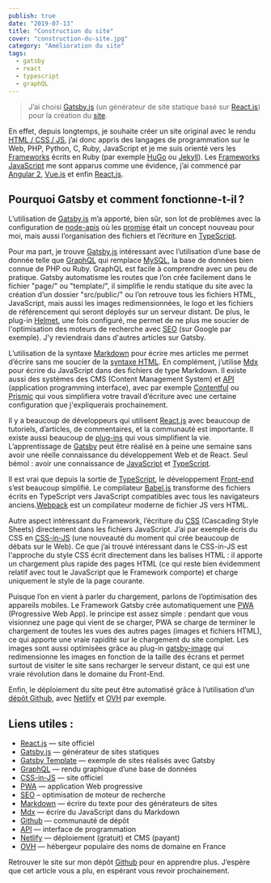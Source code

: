 ```yaml
---
publish: true
date: "2019-07-13"
title: "Construction du site"
cover: "construction-du-site.jpg"
category: "Amélioration du site"
tags:
  - gatsby
  - react
  - typescript
  - graphQL
---
```


> J’ai choisi [Gatsby.js](https://www.gatsbyjs.org/) (un générateur de site statique basé sur [React.js](https://reactjs.org/)) pour la création du [site](https://joellesenne.xyz).

En effet, depuis longtemps, je souhaite créer un site original avec le rendu [HTML / CSS / JS](https://www.w3.org/wiki/The_web_standards_model_-_HTML_CSS_and_JavaScript), j’ai donc appris des langages de programmation sur le Web, PHP, Python, C, Ruby, JavaScript et je me suis orienté vers les [Frameworks](https://en.wikipedia.org/wiki/Web_framework) écrits en Ruby (par exemple [HuGo](https://gohugo.io/) ou [Jekyll](https://jekyllrb.com/)). Les [Frameworks JavaScript](https://medium.com/javascript-scene/top-javascript-frameworks-and-topics-to-learn-in-2019-b4142f38df20) me sont apparus comme une évidence, j’ai commencé par [Angular 2](https://angular.io/), [Vue.js](https://vuejs.org/) et enfin [React.js](https://reactjs.org/).

## Pourquoi Gatsby et comment fonctionne-t-il ?

L’utilisation de [Gatsby.js](https://www.gatsbyjs.org/) m’a apporté, bien sûr, son lot de problèmes avec la configuration de [node-apis](https://www.gatsbyjs.org/docs/node-apis/) où les [promise](https://developer.mozilla.org/en-US/docs/Web/JavaScript/Reference/Global_Objects/Promise) était un concept nouveau pour moi, mais aussi l’organisation des fichiers et l’écriture en [TypeScript](https://www.typescriptlang.org/).

Pour ma part, je trouve [Gatsby.js](https://www.gatsbyjs.org/) intéressant avec l’utilisation d’une base de donnée telle que [GraphQL](https://graphql.org/) qui remplace [MySQL](https://www.mysql.com/), la base de données bien connue de PHP ou Ruby. GraphQL est facile à comprendre avec un peu de pratique. Gatsby automatisme les routes que l’on crée facilement dans le fichier "page/" ou "template/", il simplifie le rendu statique du site avec la création d’un dossier "src/public/" ou l’on retrouve tous les fichiers HTML, JavaScript, mais aussi les images redimensionnées, le logo et les fichiers de référencement qui seront déployés sur un serveur distant. De plus, le plug-in [Helmet](https://www.gatsbyjs.org/packages/@razvan-soare/gatsby-plugin-react-helmet/?=), une fois configuré, me permet de ne plus me soucier de l'optimisation des moteurs de recherche avec [SEO](https://en.wikipedia.org/wiki/Searchengine_optimization) (sur Google par exemple). J'y reviendrais dans d'autres articles sur Gatsby.

L’utilisation de la syntaxe [Markdown](https://www.markdownguide.org/) pour écrire mes articles me permet d’écrire sans me soucier de la [syntaxe HTML](https://developer.mozilla.org/fr/docs/Apprendre/HTML/Balises_HTML). En complément, j’utilise [Mdx](https://mdxjs.com/getting-started/gatsby) pour écrire du JavaScript dans des fichiers de type Markdown. Il existe aussi des systèmes des CMS (Content Management System) et [API](https://en.wikipedia.org/wiki/Application_programming_interface) (application programming interface), avec par exemple [Contentful](https://www.contentful.com/) ou [Prismic](https://prismic.io/) qui vous simplifiera votre travail d’écriture avec une certaine configuration que j'expliquerais prochainement.

Il y a beaucoup de développeurs qui utilisent [React.js](https://reactjs.org/) avec beaucoup de tutoriels, d’articles, de commentaires, et la communauté est importante. Il existe aussi beaucoup de [plug-ins](https://www.gatsbyjs.org/plugins/) qui vous simplifient la vie. L’apprentissage de [Gatsby](https://www.gatsbyjs.org/tutorial/) peut être réalisé en à peine une semaine sans avoir une réelle connaissance du développement Web et de React. Seul bémol : avoir une connaissance de [JavaScript](https://developer.mozilla.org/en-US/docs/Web/JavaScript) et [TypeScript](https://www.typescriptlang.org/).

Il est vrai que depuis la sortie de [TypeScript](https://www.typescriptlang.org/), le développement [Front-end](https://en.wikipedia.org/wiki/Front-end_web_development) s’est beaucoup simplifié. Le compilateur [Babel.js](https://babeljs.io/) transforme des fichiers écrits en TypeScript vers JavaScript compatibles avec tous les navigateurs anciens.[Webpack](https://webpack.js.org/) est un compilateur moderne de fichier JS vers HTML.

Autre aspect intéressant du Framework, l’écriture du [CSS](https://developer.mozilla.org/en-US/docs/Web/CSS) (Cascading Style Sheets) directement dans les fichiers JavaScript. J’ai par exemple écris du CSS en [CSS-in-JS](https://cssinjs.org/) (une nouveauté du moment qui crée beaucoup de débats sur le Web). Ce que j’ai trouvé intéressant dans le CSS-in-JS est l'approche du style CSS écrit directement dans les balises HTML : il apporte un chargement plus rapide des pages HTML (ce qui reste bien évidemment relatif avec tout le JavaScript que le Framework comporte) et charge uniquement le style de la page courante.

Puisque l’on en vient à parler du chargement, parlons de l’optimisation des appareils mobiles. Le Framework Gatsby crée automatiquement une [PWA](https://en.wikipedia.org/wiki/Progressive_web_applications) (Progressive Web App). le principe est assez simple : pendant que vous visionnez une page qui vient de se charger, PWA se charge de terminer le chargement de toutes les vues des autres pages (images et fichiers HTML), ce qui apporte une vraie rapidité sur le chargement du site complet. Les images sont aussi optimisées grâce au plug-in [gatsby-image](https://www.gatsbyjs.org/packages/gatsby-image/) qui redimensionne les images en fonction de la taille des écrans et permet surtout de visiter le site sans recharger le serveur distant, ce qui est une vraie révolution dans le domaine du Front-End.

Enfin, le déploiement du site peut être automatisé grâce à l’utilisation d’un [dépôt Github](https://github.com/), avec [Netlify](https://www.netlify.com/) et [OVH](https://www.ovh.com/fr/) par exemple.

## Liens utiles :

- [React.js](https://reactjs.org/) — site officiel
- [Gatsby.js](https://www.gatsbyjs.org/) — générateur de sites statiques
- [Gatsby Template](https://www.gatsbyjs.org/starters/) — exemple de sites réalisés avec Gatsby
- [GraphQL](https://graphql.org/) — rendu graphique d’une base de données
- [CSS-in-JS](https://cssinjs.org/) — site officiel
- [PWA](https://medium.com/@deepusnath/4-points-to-keep-in-mind-before-introducing-progressive-web-apps-pwa-to-your-team-8dc66bcf6011) — application Web progressive
- [SEO](https://en.wikipedia.org/wiki/Searchengine_optimization) – optimisation de moteur de recherche
- [Markdown](https://www.markdownguide.org/) — écrire du texte pour des générateurs de sites
- [Mdx](https://mdxjs.com/getting-started/gatsby) — écrire du JavaScript dans du Markdown
- [Github](https://github.com/) — communauté de dépôt
- [API](https://en.wikipedia.org/wiki/Application_programming_interface) — interface de programmation
- [Netlify](https://www.netlify.com/) — déploiement (gratuit) et CMS (payant)
- [OVH](https://www.ovh.com/fr/) — hébergeur populaire des noms de domaine en France

Retrouver le site sur mon dépôt [Github](https://github.com/joellesenne/joellesenne.dev) pour en apprendre plus. J’espère que cet article vous a plu, en espérant vous revoir prochainement.
